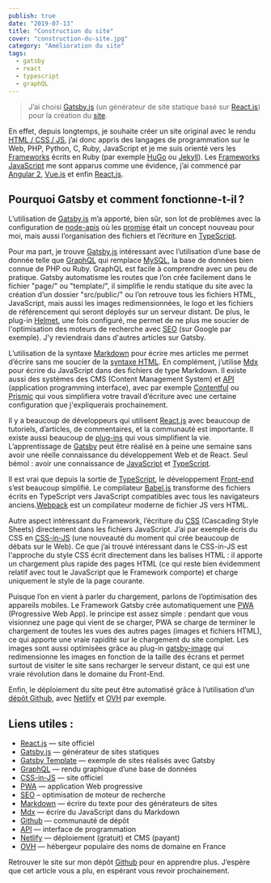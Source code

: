 ```yaml
---
publish: true
date: "2019-07-13"
title: "Construction du site"
cover: "construction-du-site.jpg"
category: "Amélioration du site"
tags:
  - gatsby
  - react
  - typescript
  - graphQL
---
```


> J’ai choisi [Gatsby.js](https://www.gatsbyjs.org/) (un générateur de site statique basé sur [React.js](https://reactjs.org/)) pour la création du [site](https://joellesenne.xyz).

En effet, depuis longtemps, je souhaite créer un site original avec le rendu [HTML / CSS / JS](https://www.w3.org/wiki/The_web_standards_model_-_HTML_CSS_and_JavaScript), j’ai donc appris des langages de programmation sur le Web, PHP, Python, C, Ruby, JavaScript et je me suis orienté vers les [Frameworks](https://en.wikipedia.org/wiki/Web_framework) écrits en Ruby (par exemple [HuGo](https://gohugo.io/) ou [Jekyll](https://jekyllrb.com/)). Les [Frameworks JavaScript](https://medium.com/javascript-scene/top-javascript-frameworks-and-topics-to-learn-in-2019-b4142f38df20) me sont apparus comme une évidence, j’ai commencé par [Angular 2](https://angular.io/), [Vue.js](https://vuejs.org/) et enfin [React.js](https://reactjs.org/).

## Pourquoi Gatsby et comment fonctionne-t-il ?

L’utilisation de [Gatsby.js](https://www.gatsbyjs.org/) m’a apporté, bien sûr, son lot de problèmes avec la configuration de [node-apis](https://www.gatsbyjs.org/docs/node-apis/) où les [promise](https://developer.mozilla.org/en-US/docs/Web/JavaScript/Reference/Global_Objects/Promise) était un concept nouveau pour moi, mais aussi l’organisation des fichiers et l’écriture en [TypeScript](https://www.typescriptlang.org/).

Pour ma part, je trouve [Gatsby.js](https://www.gatsbyjs.org/) intéressant avec l’utilisation d’une base de donnée telle que [GraphQL](https://graphql.org/) qui remplace [MySQL](https://www.mysql.com/), la base de données bien connue de PHP ou Ruby. GraphQL est facile à comprendre avec un peu de pratique. Gatsby automatisme les routes que l’on crée facilement dans le fichier "page/" ou "template/", il simplifie le rendu statique du site avec la création d’un dossier "src/public/" ou l’on retrouve tous les fichiers HTML, JavaScript, mais aussi les images redimensionnées, le logo et les fichiers de référencement qui seront déployés sur un serveur distant. De plus, le plug-in [Helmet](https://www.gatsbyjs.org/packages/@razvan-soare/gatsby-plugin-react-helmet/?=), une fois configuré, me permet de ne plus me soucier de l'optimisation des moteurs de recherche avec [SEO](https://en.wikipedia.org/wiki/Searchengine_optimization) (sur Google par exemple). J'y reviendrais dans d'autres articles sur Gatsby.

L’utilisation de la syntaxe [Markdown](https://www.markdownguide.org/) pour écrire mes articles me permet d’écrire sans me soucier de la [syntaxe HTML](https://developer.mozilla.org/fr/docs/Apprendre/HTML/Balises_HTML). En complément, j’utilise [Mdx](https://mdxjs.com/getting-started/gatsby) pour écrire du JavaScript dans des fichiers de type Markdown. Il existe aussi des systèmes des CMS (Content Management System) et [API](https://en.wikipedia.org/wiki/Application_programming_interface) (application programming interface), avec par exemple [Contentful](https://www.contentful.com/) ou [Prismic](https://prismic.io/) qui vous simplifiera votre travail d’écriture avec une certaine configuration que j'expliquerais prochainement.

Il y a beaucoup de développeurs qui utilisent [React.js](https://reactjs.org/) avec beaucoup de tutoriels, d’articles, de commentaires, et la communauté est importante. Il existe aussi beaucoup de [plug-ins](https://www.gatsbyjs.org/plugins/) qui vous simplifient la vie. L’apprentissage de [Gatsby](https://www.gatsbyjs.org/tutorial/) peut être réalisé en à peine une semaine sans avoir une réelle connaissance du développement Web et de React. Seul bémol : avoir une connaissance de [JavaScript](https://developer.mozilla.org/en-US/docs/Web/JavaScript) et [TypeScript](https://www.typescriptlang.org/).

Il est vrai que depuis la sortie de [TypeScript](https://www.typescriptlang.org/), le développement [Front-end](https://en.wikipedia.org/wiki/Front-end_web_development) s’est beaucoup simplifié. Le compilateur [Babel.js](https://babeljs.io/) transforme des fichiers écrits en TypeScript vers JavaScript compatibles avec tous les navigateurs anciens.[Webpack](https://webpack.js.org/) est un compilateur moderne de fichier JS vers HTML.

Autre aspect intéressant du Framework, l’écriture du [CSS](https://developer.mozilla.org/en-US/docs/Web/CSS) (Cascading Style Sheets) directement dans les fichiers JavaScript. J’ai par exemple écris du CSS en [CSS-in-JS](https://cssinjs.org/) (une nouveauté du moment qui crée beaucoup de débats sur le Web). Ce que j’ai trouvé intéressant dans le CSS-in-JS est l'approche du style CSS écrit directement dans les balises HTML : il apporte un chargement plus rapide des pages HTML (ce qui reste bien évidemment relatif avec tout le JavaScript que le Framework comporte) et charge uniquement le style de la page courante.

Puisque l’on en vient à parler du chargement, parlons de l’optimisation des appareils mobiles. Le Framework Gatsby crée automatiquement une [PWA](https://en.wikipedia.org/wiki/Progressive_web_applications) (Progressive Web App). le principe est assez simple : pendant que vous visionnez une page qui vient de se charger, PWA se charge de terminer le chargement de toutes les vues des autres pages (images et fichiers HTML), ce qui apporte une vraie rapidité sur le chargement du site complet. Les images sont aussi optimisées grâce au plug-in [gatsby-image](https://www.gatsbyjs.org/packages/gatsby-image/) qui redimensionne les images en fonction de la taille des écrans et permet surtout de visiter le site sans recharger le serveur distant, ce qui est une vraie révolution dans le domaine du Front-End.

Enfin, le déploiement du site peut être automatisé grâce à l’utilisation d’un [dépôt Github](https://github.com/), avec [Netlify](https://www.netlify.com/) et [OVH](https://www.ovh.com/fr/) par exemple.

## Liens utiles :

- [React.js](https://reactjs.org/) — site officiel
- [Gatsby.js](https://www.gatsbyjs.org/) — générateur de sites statiques
- [Gatsby Template](https://www.gatsbyjs.org/starters/) — exemple de sites réalisés avec Gatsby
- [GraphQL](https://graphql.org/) — rendu graphique d’une base de données
- [CSS-in-JS](https://cssinjs.org/) — site officiel
- [PWA](https://medium.com/@deepusnath/4-points-to-keep-in-mind-before-introducing-progressive-web-apps-pwa-to-your-team-8dc66bcf6011) — application Web progressive
- [SEO](https://en.wikipedia.org/wiki/Searchengine_optimization) – optimisation de moteur de recherche
- [Markdown](https://www.markdownguide.org/) — écrire du texte pour des générateurs de sites
- [Mdx](https://mdxjs.com/getting-started/gatsby) — écrire du JavaScript dans du Markdown
- [Github](https://github.com/) — communauté de dépôt
- [API](https://en.wikipedia.org/wiki/Application_programming_interface) — interface de programmation
- [Netlify](https://www.netlify.com/) — déploiement (gratuit) et CMS (payant)
- [OVH](https://www.ovh.com/fr/) — hébergeur populaire des noms de domaine en France

Retrouver le site sur mon dépôt [Github](https://github.com/joellesenne/joellesenne.dev) pour en apprendre plus. J’espère que cet article vous a plu, en espérant vous revoir prochainement.
